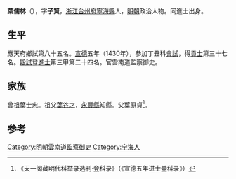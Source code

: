 '''葉儒林'''（{{bd|1385年||？}}），字'''子賢'''，[[浙江|浙江]][[台州府|台州府]][[寧海縣|寧海縣]]人，[[明朝|明朝]]政治人物。同進士出身。

==生平==
應天府鄉試第八十五名。[[宣德|宣德]]五年（1430年），參加丁丑科[[會試|會試]]，得[[貢士|貢士]]第三十七名。[[殿試|殿試]]登[[進士|進士]]第三甲第二十四名。官雲南道監察御史。

==家族==
曾祖葉士忠。祖父[[葉谷才|葉谷才]]，[[永豐縣|永豐縣]]知縣。父葉原貞<ref>《天一阁藏明代科举录选刊·登科录》（《宣德五年进士登科录》）</ref>。

==参考==
{{reflist}}

{{宣德五年庚戌科殿試金榜}}
{{DEFAULTSORT:Ye叶}}
[[Category:明朝雲南道監察御史|Category:明朝雲南道監察御史]]
[[Category:宁海人|Category:宁海人]]